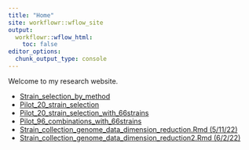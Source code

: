 ```yaml
---
title: "Home"
site: workflowr::wflow_site
output:
  workflowr::wflow_html:
    toc: false
editor_options:
  chunk_output_type: console
---
```


Welcome to my research website.

* [Strain_selection_by_method](Phylogenetic_strain_selection.html)
* [Pilot_20_strain_selection](20_strain_selection.html)
* [Pilot_20_strain_selection_with_66strains](select20_from_66strains.html)
* [Pilot_96_combinations_with_66strains](Pilot_96_combinations_with_66strains.html)
* [Strain_collection_genome_data_dimension_reduction.Rmd (5/11/22)](Strain_collection_genome_data_dimension_reduction.html)
* [Strain_collection_genome_data_dimension_reduction2.Rmd (6/2/22)](Strain_collection_genome_data_dimension_reduction.html)
